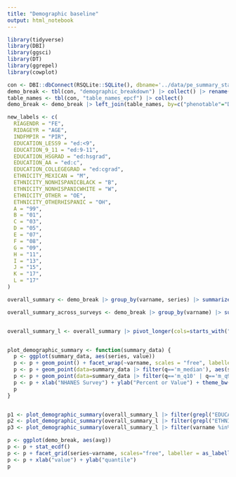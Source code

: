 ```yaml
---
title: "Demographic baseline"
output: html_notebook
---
```


```r
library(tidyverse)
library(DBI)
library(ggsci)
library(DT)
library(ggrepel)
library(cowplot)
```

```r
con <- DBI::dbConnect(RSQLite::SQLite(), dbname='../data/pe_summary_stats.sqlite')
demo_break <- tbl(con, "demographic_breakdown") |> collect() |> rename(avg=mean)
table_names <- tbl(con, "table_names_epcf") |> collect()
demo_break <- demo_break |> left_join(table_names, by=c("phenotable"="Data.File.Name"))

```

```r
new_labels <- c(
  RIAGENDR = "FE",
  RIDAGEYR = "AGE",
  INDFMPIR = "PIR",
  EDUCATION_LESS9 = "ed:<9",
  EDUCATION_9_11 = "ed:9-11",
  EDUCATION_HSGRAD = "ed:hsgrad",
  EDUCATION_AA = "ed:c",
  EDUCATION_COLLEGEGRAD = "ed:cgrad",
  ETHNICITY_MEXICAN = "M",
  ETHNICITY_NONHISPANICBLACK = "B",
  ETHNICITY_NONHISPANICWHITE = "W",
  ETHNICITY_OTHER = "OE",
  ETHNICITY_OTHERHISPANIC = "OH",
  A = "99",
  B = "01",
  C = "03",
  D = "05",
  E = "07",
  F = "08",
  G = "09",
  H = "11",
  I = "13",
  J = "15",
  K = "17",
  L = "17"
)
```

```r
overall_summary <- demo_break |> group_by(varname, series) |> summarize(m_q10=quantile(avg, probs=.1), m_q25=quantile(avg, probs=.25), m_median=median(avg), m_q75=quantile(avg, probs=.75), m_q90=quantile(avg, probs=.9))

overall_summary_across_surveys <- demo_break |> group_by(varname) |> summarize(m_q10=quantile(avg, probs=.1), m_q25=quantile(avg, probs=.25), m_median=median(avg), m_q75=quantile(avg, probs=.75), m_q90=quantile(avg, probs=.9))


overall_summary_l <- overall_summary |> pivot_longer(cols=starts_with("m_"), names_to="q")


plot_demographic_summary <- function(summary_data) {
  p <- ggplot(summary_data, aes(series, value))
  p <- p + geom_point() + facet_wrap(~varname, scales = "free", labeller = as_labeller(new_labels))
  p <- p + geom_point(data=summary_data |> filter(q=='m_median'), aes(series, value), color='blue', size=3, shape=5)
  p <- p + geom_point(data=summary_data |> filter(q=='m_q10' | q=='m_q90'), aes(series, value), color='red', size=1)
  p <- p + xlab("NHANES Survey") + ylab("Percent or Value") + theme_bw()
  p
}


p1 <- plot_demographic_summary(overall_summary_l |> filter(grepl("EDUCATION", varname))) + ylab("Percent")
p2 <- plot_demographic_summary(overall_summary_l |> filter(grepl("ETHNICITY", varname))) + ylab("Percent")
p3 <- plot_demographic_summary(overall_summary_l |> filter(varname %in% c("RIAGENDR", "RIDAGEYR", "INDFMPIR")))

```

```r



p <- ggplot(demo_break, aes(avg))
p <- p + stat_ecdf()
p <- p + facet_grid(series~varname, scales="free", labeller = as_labeller(new_labels))
p <- p + xlab("value") + ylab("quantile")
p
```
